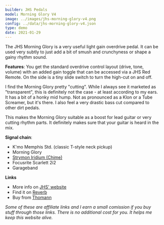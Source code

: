 ```yaml
---
builder: JHS Pedals
model: Morning Glory V4
image: ../images/jhs-morning-glory-v4.png
config: ../data/jhs-morning-glory-v4.json
type: demo
date: 2021-01-29
---
```


The JHS Morning Glory is a very useful light gain overdrive pedal. It can be used very subtly to just add a bit of smush and crunchyness or shape a gainy rhythm sound.

**Features**: You get the standard overdrive control layout (drive, tone, volume) with an added gain toggle that can be accessed via a JHS Red Remote. On the side is a tiny slide switch to turn the high-cut on and off.

I find the Morning Glory pretty "cutting". While I always see it marketed as "transparent", this is definitely not the case - at least according to my ears. It has a bit of a honky mid hump. Not as pronounced as a Klon or a Tube Screamer, but it's there. I also feel a very drastic bass cut compared to other dirt pedals.

This makes the Morning Glory suitable as a boost for lead guitar or very cutting rhythm parts. It definitely makes sure that your guitar is heard in the mix.

**Signal chain**:

- K'mo Memphis Std. (classic T-style neck pickup)
- Morning Glory
- [Strymon Iridium (Chime)](/demos/strymon-iridium)
- Focusrite Scarlett 2i2
- Garageband

**Links**

- More info on [JHS' website](https://www.jhspedals.info/morning-glory-v4)
- Find it on [Reverb](https://reverb.grsm.io/loopydemos-jhs-morning-glory-v4)
- Buy from [Thomann](https://www.thomann.de/intl/jhs_pedals_morning_glory_v4.htm?partner_id=15606)

_Some of these are affiliate links and I earn a small comission if you buy stuff through those links. There is no additional cost for you. It helps me keep this website alive._
